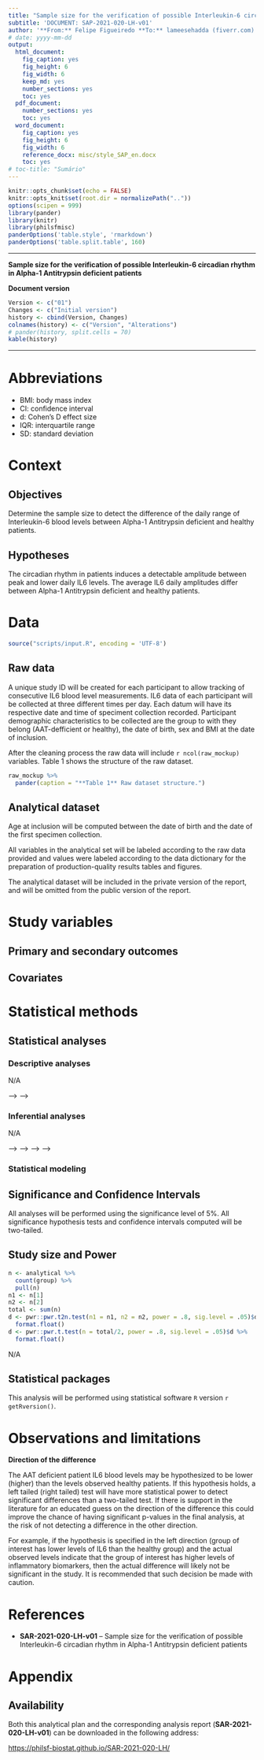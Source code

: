 ```yaml
---
title: "Sample size for the verification of possible Interleukin-6 circadian rhythm in Alpha-1 Antitrypsin deficient patients"
subtitle: 'DOCUMENT: SAP-2021-020-LH-v01'
author: '**From:** Felipe Figueiredo **To:** lameesehadda (fiverr.com)'
# date: yyyy-mm-dd
output:
  html_document:
    fig_caption: yes
    fig_height: 6
    fig_width: 6
    keep_md: yes
    number_sections: yes
    toc: yes
  pdf_document:
    number_sections: yes
    toc: yes
  word_document:
    fig_caption: yes
    fig_height: 6
    fig_width: 6
    reference_docx: misc/style_SAP_en.docx
    toc: yes
# toc-title: "Sumário"
---
```


```r
knitr::opts_chunk$set(echo = FALSE)
knitr::opts_knit$set(root.dir = normalizePath(".."))
options(scipen = 999)
library(pander)
library(knitr)
library(philsfmisc)
panderOptions('table.style', 'rmarkdown')
panderOptions('table.split.table', 160)
```

---

**Sample size for the verification of possible Interleukin-6 circadian rhythm in Alpha-1 Antitrypsin deficient patients**

**Document version**

```r
Version <- c("01")
Changes <- c("Initial version")
history <- cbind(Version, Changes)
colnames(history) <- c("Version", "Alterations")
# pander(history, split.cells = 70)
kable(history)
```

---

# Abbreviations

- BMI: body mass index
- CI: confidence interval
- d: Cohen's D effect size
- IQR: interquartile range
- SD: standard deviation

# Context

## Objectives

Determine the sample size to detect the difference of the daily range of Interleukin-6 blood levels between Alpha-1 Antitrypsin deficient and healthy patients.

## Hypotheses

The circadian rhythm in patients induces a detectable amplitude between peak and lower daily IL6 levels.
The average IL6 daily amplitudes differ between Alpha-1 Antitrypsin deficient and healthy patients.

# Data

```r
source("scripts/input.R", encoding = 'UTF-8')
```

## Raw data

A unique study ID will be created for each participant to allow tracking of consecutive IL6 blood level measurements.
IL6 data of each participant will be collected at three different times per day.
Each datum will have its respective date and time of speciment collection recorded.
Participant demographic characteristics to be collected are the group to with they belong (AAT-defficient or healthy), the date of birth, sex and BMI at the date of inclusion.

After the cleaning process the raw data will include `r ncol(raw_mockup)` variables.
Table 1 shows the structure of the raw dataset.

```r
raw_mockup %>%
  pander(caption = "**Table 1** Raw dataset structure.")
```

## Analytical dataset

Age at inclusion will be computed between the date of birth and the date of the first specimen collection.

All variables in the analytical set will be labeled according to the raw data provided and values were labeled according to the data dictionary for the preparation of production-quality results tables and figures.

The analytical dataset will be included in the private version of the report, and will be omitted from the public version of the report.

# Study variables

## Primary and secondary outcomes

## Covariates

# Statistical methods

## Statistical analyses

### Descriptive analyses

N/A

<!-- The epidemiological profile of the study participants will be described. -->
<!-- Demographic -->
<!-- (sex, age and BMI) -->
<!-- and clinical variables -->
<!-- <!-- ( [vars] ) --> -->
<!-- will be described as -->
<!-- mean (SD) -->
<!-- <!-- median (IQR) --> -->
<!-- or as counts and proportions (%), as appropriate. -->
<!-- The distributions of participants' characteristics will be summarized in tables and visualized in exploratory plots. -->

### Inferential analyses

N/A

<!-- All comparisons between groups will be performed as univariate analyses. -->
<!-- Continuous variables will be compared between groups with the -->
<!-- independent t test with Welch correction. -->
<!-- <!-- paired t test with Welch correction. --> -->
<!-- <!-- Wilcoxon test. --> -->
<!-- Differences in distribution of categorical variables will be assessed with the -->
<!-- Fisher exact test. -->
<!-- <!-- chi-square test. --> -->
<!-- <!-- McNemar test. --> -->

<!-- All inferential analyses will be performed in the statistical models (described in the next section). -->

### Statistical modeling

## Significance and Confidence Intervals

All analyses will be performed using the significance level of 5%.
All significance hypothesis tests and confidence intervals computed will be
two-tailed.
<!-- left-tailed. -->
<!-- right-tailed. -->

## Study size and Power

```r
n <- analytical %>%
  count(group) %>%
  pull(n)
n1 <- n[1]
n2 <- n[2]
total <- sum(n)
d <- pwr::pwr.t2n.test(n1 = n1, n2 = n2, power = .8, sig.level = .05)$d %>%
  format.float()
d <- pwr::pwr.t.test(n = total/2, power = .8, sig.level = .05)$d %>%
  format.float()
```

<!-- Study groups were balanced and the total sample size was `r total` including all groups. -->

<!-- Study groups were not balanced with -->
<!-- group1 with `r n1` participants -->
<!-- and -->
<!-- group2 with `r n2` participants -->
<!-- with a total study size of `r total`. -->
<!-- This power analysis adjusts for different group sizes. -->

<!-- With these group sizes a t test can detect an effect size as large as -->
<!-- **d = `r d`** -->
<!-- with 80% power and 5% significance level (Cohen, 1988). -->

N/A

## Statistical packages

This analysis will be performed using statistical software `R` version `r getRversion()`.

# Observations and limitations

**Direction of the difference**

The AAT deficient patient IL6 blood levels may be hypothesized to be lower (higher) than the levels observed healthy patients.
If this hypothesis holds, a left tailed (right tailed) test will have more statistical power to detect significant differences than a two-tailed test.
If there is support in the literature for an educated guess on the direction of the difference this could improve the chance of having significant p-values in the final analysis, at the risk of not detecting a difference in the other direction.

For example, if the hypothesis is specified in the left direction (group of interest has lower levels of IL6 than the healthy group) and the actual observed levels indicate that the group of interest has higher levels of inflammatory biomarkers, then the actual difference will likely not be significant in the study.
It is recommended that such decision be made with caution.

# References

- **SAR-2021-020-LH-v01** -- Sample size for the verification of possible Interleukin-6 circadian rhythm in Alpha-1 Antitrypsin deficient patients
<!-- - Cohen, J. (1988). Statistical power analysis for the behavioral sciences (2nd Ed.). New York: Routledge. -->

# Appendix

## Availability

Both this analytical plan and the corresponding analysis report (**SAR-2021-020-LH-v01**) can be downloaded in the following address:

<https://philsf-biostat.github.io/SAR-2021-020-LH/>
